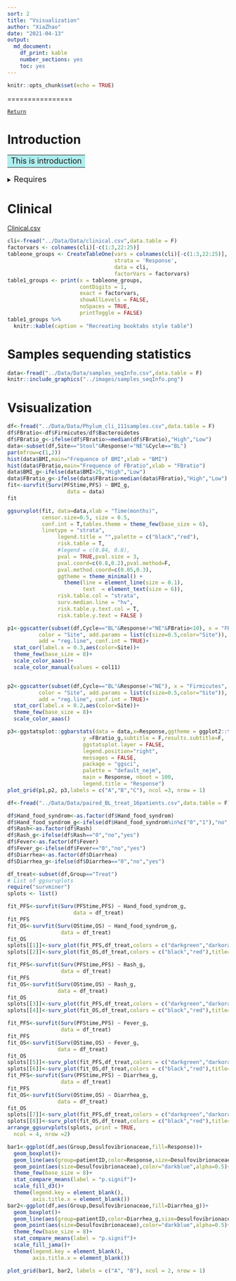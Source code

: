 ```yaml
---
sort: 2
title: "Vsisualization"
author: "XiaZhao"
date: "2021-04-13"
output: 
  md_document: 
    df_print: kable
    number_sections: yes
    toc: yes
---
```

```r
knitr::opts_chunk$set(echo = TRUE)
```


================

[`Return`](./)


# Introduction

<table><tr><td bgcolor=#AFEEEE>
<font size=4>This is introduction</font></td></tr></table>


<details>
<summary>
<font size=4>Requires</font>
</summary>
```r
library(tidyverse)
library(ggthemes)
library(ggsci)
library(ggpubr)
library(survminer)
library(survival)
library(survivalROC)
library(reshape2)
library(data.table)
library(ggExtra)
library(cowplot)
library(ComplexHeatmap)
library(scico)
library(colorspace)
library(RColorBrewer)
library(lubridate)
library(tableone)
library(kableExtra)
source("../R_function/colors.R")
source("../R_function/surv_plot.R")
theme_set(theme_cowplot())
"%ni%"<-Negate("%in%")
options(stringsAsFactors = F)
```
</details>

# Clinical
<a href="../Data/Data/clinical.csv" target="csv">Clinical.csv</a>

```r
cli<-fread("../Data/Data/clinical.csv",data.table = F)
factorvars <- colnames(cli)[-c(1:3,22:25)]
tableone_groups <- CreateTableOne(vars = colnames(cli)[-c(1:3,22:25)],
                                  strata = 'Response',
                                  data = cli, 
                                  factorVars = factorvars)
table1_groups <- print(x = tableone_groups, 
                       contDigits = 1,     
                       exact = factorvars, 
                       showAllLevels = FALSE, 
                       noSpaces = TRUE, 
                       printToggle = FALSE) 
table1_groups %>%
  knitr::kable(caption = "Recreating booktabs style table") 
```
# Samples sequending statistics

```r
data<-fread("../Data/Data/samples_seqInfo.csv",data.table = F)
knitr::include_graphics("../images/samples_seqInfo.png")
```        

# Vsisualization

```r
df<-fread("../Data/Data/Phylum_cli_111samples.csv",data.table = F)
df$FBratio<-df$Firmicutes/df$Bacteroidetes
df$FBratio_g<-ifelse(df$FBratio>=median(df$FBratio),"High","Low")
data<-subset(df,Site=="Stool"&Response!="NE"&Cycle=="BL")
par(mfrow=c(1,2))
hist(data$BMI,main="Frequence of BMI",xlab = "BMI")
hist(data$FBratio,main="Frequence of FBratio",xlab = "FBratio")
data$BMI_g<-ifelse(data$BMI>25,"High","Low")
data$FBratio_g<-ifelse(data$FBratio>median(data$FBratio),"High","Low")
fit<-survfit(Surv(PFStime,PFS) ~ BMI_g,
                   data = data)
fit
```


```r
ggsurvplot(fit, data=data,xlab = "Time(months)",
           censor.size=0.5, size = 0.5,
           conf.int = T,tables.theme = theme_few(base_size = 6),
           linetype = "strata",
                legend.title = "",palette = c("black","red"),
                risk.table = T,
                #legend = c(0.84, 0.8),
                pval = TRUE,pval.size = 3, 
                pval.coord=c(0.8,0.2),pval.method=F,
                pval.method.coord=c(0.05,0.3), 
                ggtheme = theme_minimal() + 
                  theme(line = element_line(size = 0.1),
                        text  = element_text(size = 6)),
                risk.table.col = "strata",
                surv.median.line = "hv",
                risk.table.y.text.col = T,
                risk.table.y.text = FALSE )
```

```r
p1<-ggscatter(subset(df,Cycle=="BL"&Response!="NE"&FBratio<10), x = "FBratio", y = "BMI",size=0.5,mean.point = T,
          color = "Site", add.params = list(c(size=0.5,color="Site")),
          add = "reg.line", conf.int = TRUE)+
  stat_cor(label.x = 0.3,aes(color=Site))+
  theme_few(base_size = 8)+
  scale_color_aaas()+
  scale_color_manual(values = col11)


p2<-ggscatter(subset(df,Cycle=="BL"&Response!="NE"), x = "Firmicutes", y = "Bacteroidetes",size=0.5,mean.point = T,
          color = "Site", add.params = list(c(size=0.5,color="Site")),
          add = "reg.line", conf.int = TRUE)+
  stat_cor(label.x = 0.2,aes(color=Site))+
  theme_few(base_size = 8)+
  scale_color_aaas()

p3<-ggstatsplot::ggbarstats(data = data,x=Response,ggtheme = ggplot2::theme_bw(base_size=8),bias.correct = T,
                        y =FBratio_g,subtitle = F,results.subtitle=F,
                        ggstatsplot.layer = FALSE,
                        legend.position="right",
                        messages = FALSE,
                        package = "ggsci",
                        palette = "default_nejm",
                        main = Response, nboot = 100,
                        legend.title = "Response")
plot_grid(p1,p2, p3,labels = c("A","B","C"), ncol =3, nrow = 1)


```

```r
df<-fread("../Data/Data/paired_BL_treat_16patients.csv",data.table = F)

df$Hand_food_syndrom<-as.factor(df$Hand_food_syndrom)
df$Hand_food_syndrom_g<-ifelse(df$Hand_food_syndrom%in%c("0","1"),"no","yes")
df$Rash<-as.factor(df$Rash)
df$Rash_g<-ifelse(df$Rash=="0","no","yes")
df$Fever<-as.factor(df$Fever)
df$Fever_g<-ifelse(df$Fever=="0","no","yes")
df$Diarrhea<-as.factor(df$Diarrhea)
df$Diarrhea_g<-ifelse(df$Diarrhea=="0","no","yes")

df_treat<-subset(df,Group=="Treat")
# List of ggsurvplots
require("survminer")
splots <- list()

fit_PFS<-survfit(Surv(PFStime,PFS) ~ Hand_food_syndrom_g,
                     data = df_treat)
fit_PFS
fit_OS<-survfit(Surv(OStime,OS) ~ Hand_food_syndrom_g,
                 data = df_treat)
fit_OS
splots[[1]]<-surv_plot(fit_PFS,df_treat,colors = c("darkgreen","darkorange"),title="HandFoodSyndrom_PFS")
splots[[2]]<-surv_plot(fit_OS,df_treat,colors = c("black","red"),title="HandFoodSyndrom_OS")

fit_PFS<-survfit(Surv(PFStime,PFS) ~ Rash_g,
                 data = df_treat)
fit_PFS
fit_OS<-survfit(Surv(OStime,OS) ~ Rash_g,
                data = df_treat)
fit_OS
splots[[3]]<-surv_plot(fit_PFS,df_treat,colors = c("darkgreen","darkorange"),title="Rash_PFS")
splots[[4]]<-surv_plot(fit_OS,df_treat,colors = c("black","red"),title="Rash_OS")

fit_PFS<-survfit(Surv(PFStime,PFS) ~ Fever_g,
                 data = df_treat)
fit_PFS
fit_OS<-survfit(Surv(OStime,OS) ~ Fever_g,
                data = df_treat)
fit_OS
splots[[5]]<-surv_plot(fit_PFS,df_treat,colors = c("darkgreen","darkorange"),title="Fever_PFS")
splots[[6]]<-surv_plot(fit_OS,df_treat,colors = c("black","red"),title="Fever_OS")
fit_PFS<-survfit(Surv(PFStime,PFS) ~ Diarrhea_g,
                 data = df_treat)
fit_PFS
fit_OS<-survfit(Surv(OStime,OS) ~ Diarrhea_g,
                data = df_treat)
fit_OS
splots[[7]]<-surv_plot(fit_PFS,df_treat,colors = c("darkgreen","darkorange"),title="Diarrhea_PFS")
splots[[8]]<-surv_plot(fit_OS,df_treat,colors = c("black","red"),title="Diarrhea_OS")
arrange_ggsurvplots(splots, print = TRUE,
  ncol = 4, nrow =2)

bar1<-ggplot(df,aes(Group,Desulfovibrionaceae,fill=Response))+
  geom_boxplot()+
  geom_line(aes(group=patientID,color=Response,size=Desulfovibrionaceae),alpha=0.5)+
  geom_point(aes(size=Desulfovibrionaceae),color="darkblue",alpha=0.5)+
  theme_few(base_size = 8)+
  stat_compare_means(label = "p.signif")+
  scale_fill_d3()+
  theme(legend.key = element_blank(),
        axis.title.x = element_blank())
bar2<-ggplot(df,aes(Group,Desulfovibrionaceae,fill=Diarrhea_g))+
  geom_boxplot()+
  geom_line(aes(group=patientID,color=Diarrhea_g,size=Desulfovibrionaceae),alpha=0.5)+
  geom_point(aes(size=Desulfovibrionaceae),color="darkblue",alpha=0.5)+
  theme_few(base_size = 8)+
  stat_compare_means(label = "p.signif")+
  scale_fill_jama()+
  theme(legend.key = element_blank(),
        axis.title.x = element_blank())
```
```r
plot_grid(bar1, bar2, labels = c("A", "B"), ncol = 2, nrow = 1)
```








